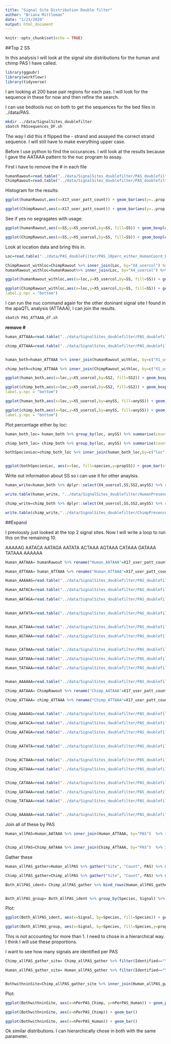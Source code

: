```yaml
---
title: "Signal Site Distribution Double filter"
author: "Briana Mittleman"
date: "1/21/2020"
output: html_document
---
```


```r
knitr::opts_chunk$set(echo = TRUE)
```

##Top 2 SS  

In this analysis I will look at the signal site distributions for the human and chimp PAS I have called.  

```r
library(ggpubr)
library(workflowr)
library(tidyverse)
```

I am looking at 200 base pair regions for each pas. I will look for the sequence in these for now and then refine the search.  


I can use bedtools nuc on both to get the sequences for the bed files in ../data/PAS.


```bash
mkdir ../data/SignalSites_doublefilter
sbatch PASsequences_DF.sh
```

The way I did this it flipped the - strand and assayed the correct strand sequence. I will still have to make everything upper case.

Before I use python to find the occurances. I will look at the results because I gave the AATAAA pattern to the nuc program to assay.  

First i have to remove the # in each file


```r
humanRawout=read.table("../data/SignalSites_doublefilter/PAS_doublefilter_either_HumanCoordHummanUsage_nuc.txt", stringsAsFactors = F, header = T) %>% mutate(SS=ifelse(X17_user_patt_count>=1, "yes", "no"))
ChimpRawout=read.table("../data/SignalSites_doublefilter/PAS_doublefilter_either_ChimpCoordChimpUsage_nuc.txt", stringsAsFactors = F, header = T)%>% mutate(SS=ifelse(X17_user_patt_count>=1, "yes", "no"))
```

Histogram for the results: 


```r
ggplot(humanRawout,aes(x=X17_user_patt_count)) + geom_bar(aes(y=..prop..)) +labs(title="Distribution of AATAAA pattern Human")

ggplot(ChimpRawout,aes(x=X17_user_patt_count)) + geom_bar(aes(y=..prop..))+labs(title="Distribution of AATAAA pattern Chimps")

```


See if yes no segragates with usage:

```r
ggplot(humanRawout,aes(x=SS,y=X5_usercol,by=SS, fill=SS)) + geom_boxplot() + labs(x="Presence of AATAAA", y="Human mean usage",title="Human usage by presense of at least 1 AATAAA") + scale_fill_brewer(palette = "Dark2") + stat_compare_means(method = "t.test")
```
```r

ggplot(ChimpRawout,aes(x=SS,y=X5_usercol,by=SS, fill=SS)) + geom_boxplot() + labs(x="Presence of AATAAA", y="Chimp mean usage",title="Chimp usage by presense of at least 1 AATAAA") + scale_fill_brewer(palette = "Dark2") + stat_compare_means(method = "t.test")
```

Look at location data and bring this in.  

```r
Loc=read.table("../data/PAS_doubleFilter/PAS_10perc_either_HumanCoord_BothUsage_meta_doubleFilter.txt", header = T, stringsAsFactors = F) %>% rename("X4_usercol"=PAS) %>% dplyr::select(X4_usercol,loc)

ChimpRawout_withloc=ChimpRawout %>% inner_join(Loc, by="X4_usercol") %>% filter(loc!="008559")
humanRawout_withloc=humanRawout%>% inner_join(Loc, by="X4_usercol") %>% filter(loc!="008559")
```

```r

ggplot(humanRawout_withloc,aes(x=loc,y=X5_usercol,by=SS, fill=SS)) + geom_boxplot() + labs(x="Presence of AATAAA", y="Human mean usage",title="Human usage by presense of at least 1 AATAAA") + scale_fill_brewer(palette = "Dark2") + stat_compare_means(method = "t.test",label.y.npc = "bottom")

ggplot(ChimpRawout_withloc,aes(x=loc,y=X5_usercol,by=SS, fill=SS)) + geom_boxplot() + labs(x="Presence of AATAAA", y="Chimp mean usage",title="Chimp usage by presense of at least 1 AATAAA") + scale_fill_brewer(palette = "Dark2") + stat_compare_means(method = "t.test",
label.y.npc = "bottom")
```

I can run the nuc command again for the other doninant signal site I found in the apaQTL analysis (ATTAAA), I can join the results.

```bash
sbatch PAS_ATTAAA_df.sh
```

**remove #**
```r
human_ATTAAA=read.table("../data/SignalSites_doublefilter/PAS_doublefilter_either_HumanCoordHummanUsage_ATTAAA.txt",stringsAsFactors = F,header = T) %>% mutate(SS2=ifelse(X17_user_patt_count>=1, "yes", "no"))

chimp_ATTAAA=read.table("../data/SignalSites_doublefilter/PAS_doublefilter_either_ChimpCoordChimpUsage_ATTAAA.txt",stringsAsFactors = F,header = T) %>% mutate(SS2=ifelse(X17_user_patt_count>=1, "yes", "no"))


human_both=human_ATTAAA %>% inner_join(humanRawout_withloc, by=c("X1_usercol", "X2_usercol", "X3_usercol", "X4_usercol", "X5_usercol", "X6_usercol", "X7_pct_at", "X8_pct_gc", "X9_num_A", "X10_num_C", "X11_num_G", "X12_num_T", "X13_num_N", "X14_num_oth", "X15_seq_len", "X16_seq")) %>% mutate(anySS=ifelse(SS == "yes" | SS2 =="yes", "yes", "no"))

chimp_both=chimp_ATTAAA %>% inner_join(ChimpRawout_withloc, by=c("X1_usercol", "X2_usercol", "X3_usercol", "X4_usercol", "X5_usercol", "X6_usercol", "X7_pct_at", "X8_pct_gc", "X9_num_A", "X10_num_C", "X11_num_G", "X12_num_T", "X13_num_N", "X14_num_oth", "X15_seq_len", "X16_seq")) %>% mutate(anySS=ifelse(SS == "yes" | SS2 =="yes", "yes", "no"))


```

```r
ggplot(human_both,aes(x=loc,y=X5_usercol,by=SS2, fill=SS2)) + geom_boxplot() + labs(x="Presence of  ATTAAA", y="Human mean usage",title="Human usage by presense of at least 1  ATTAAA") + scale_fill_brewer(palette = "Dark2") + stat_compare_means(method = "t.test",label.y.npc = "bottom")

ggplot(chimp_both,aes(x=loc,y=X5_usercol,by=SS2, fill=SS2)) + geom_boxplot() + labs(x="Presence of ATTAAA", y="Chimp mean usage",title="Chimp usage by presense of at least 1  ATTAAA") + scale_fill_brewer(palette = "Dark2") + stat_compare_means(method = "t.test",
label.y.npc = "bottom")
```



```r

ggplot(human_both,aes(x=loc,y=X5_usercol,by=anySS, fill=anySS)) + geom_boxplot() + labs(x="Presence of AATAAA or ATTAAA", y="Human mean usage",title="Human usage by presense of at least 1 AATAAA or ATTAAA") + scale_fill_brewer(palette = "Dark2") + stat_compare_means(method = "t.test",label.y.npc = "bottom")

ggplot(chimp_both,aes(x=loc,y=X5_usercol,by=anySS, fill=anySS)) + geom_boxplot() + labs(x="Presence of AATAAA or ATTAAA", y="Chimp mean usage",title="Chimp usage by presense of at least 1 AATAAA or ATTAAA") + scale_fill_brewer(palette = "Dark2") + stat_compare_means(method = "t.test",
label.y.npc = "bottom")
```

Plot percentage either by loc:

```r

human_both_loc= human_both %>% group_by(loc, anySS) %>% summarise(count=n()) %>% ungroup() %>% group_by(loc) %>% mutate(nLoc=sum(count),Human=count/nLoc) %>%ungroup() %>%  dplyr::select(loc, anySS,Human)

chimp_both_loc= chimp_both %>% group_by(loc, anySS) %>% summarise(count=n()) %>% ungroup() %>% group_by(loc) %>% mutate(nLoc=sum(count),Chimp=count/nLoc)%>% ungroup() %>% dplyr::select(loc, anySS,Chimp)

bothSpeciesLoc=chimp_both_loc %>% inner_join(human_both_loc,by=c("loc", "anySS")) %>% gather(key="species", value="propSS", -loc, -anySS) %>% filter(anySS=="yes")


ggplot(bothSpeciesLoc, aes(x=loc, fill=species,y=propSS)) + geom_bar(stat="identity",position = "dodge") +  scale_fill_brewer(palette = "Dark2") + labs(title="Presence of top 2 signal sites by location", x="Proportion with signal site", x="location")
```


Write out information about SS so i can use it for other anaylsis.  

```r
human_write=human_both %>% dplyr::select(X4_usercol,SS,SS2,anySS) %>% rename("PAS"=X4_usercol)

write.table(human_write, "../data/SignalSites_doublefilter/HumanPresenceofSS_DF.txt", col.names = T, row.names = F, quote = F)

chimp_write=chimp_both %>% dplyr::select(X4_usercol,SS,SS2,anySS) %>% rename("PAS"=X4_usercol)

write.table(chimp_write,"../data/SignalSites_doublefilter/ChimpPresenceofSS_DF.txt", col.names = T, row.names = F, quote = F)
```

##Expand  

I previously just looked at the top 2 signal sites. Now I will write a loop to run this on the remaining 10.  

AAAAAG AATACA AATAGA AATATA ACTAAA AGTAAA CATAAA GATAAA TATAAA AAAAAA  

```r

Human_AATAAA= humanRawout %>% rename("Human_AATAAA"=X17_user_patt_count, "PAS"=X4_usercol) %>% dplyr::select(PAS, Human_AATAAA)

Human_ATTAAA= human_ATTAAA %>% rename("Human_ATTAAA"=X17_user_patt_count, "PAS"=X4_usercol) %>% dplyr::select(PAS, Human_ATTAAA)

Human_AAAAAG=read.table("../data/SignalSites_doublefilter/PAS_doublefilter_either_HumanCoordHummanUsage_AAAAAG.txt",stringsAsFactors = F,col.names=c("chr","start", "end", "PAS", "Human", "strand", "pcAT", "pcGC", "A", "C", "G", "T","N","oth", "leng", "Human_AAAAAG")) %>% dplyr::select(PAS, Human_AAAAAG)

Human_AATACA=read.table("../data/SignalSites_doublefilter/PAS_doublefilter_either_HumanCoordHummanUsage_AATACA.txt",stringsAsFactors = F,col.names=c("chr","start", "end", "PAS", "Human", "strand", "pcAT", "pcGC", "A", "C", "G", "T","N","oth", "leng", "Human_AATACA")) %>% dplyr::select(PAS, Human_AATACA)
 
Human_AATAGA=read.table("../data/SignalSites_doublefilter/PAS_doublefilter_either_HumanCoordHummanUsage_AATAGA.txt",stringsAsFactors = F,col.names=c("chr","start", "end", "PAS", "Human", "strand", "pcAT", "pcGC", "A", "C", "G", "T","N","oth", "leng", "Human_AATAGA")) %>% dplyr::select(PAS, Human_AATAGA)
 

Human_AATATA=read.table("../data/SignalSites_doublefilter/PAS_doublefilter_either_HumanCoordHummanUsage_AATATA.txt",stringsAsFactors = F,col.names=c("chr","start", "end", "PAS", "Human", "strand", "pcAT", "pcGC", "A", "C", "G", "T","N","oth", "leng", "Human_AATATA")) %>% dplyr::select(PAS, Human_AATATA)  


Human_ACTAAA=read.table("../data/SignalSites_doublefilter/PAS_doublefilter_either_HumanCoordHummanUsage_ACTAAA.txt",stringsAsFactors = F,col.names=c("chr","start", "end", "PAS", "Human", "strand", "pcAT", "pcGC", "A", "C", "G", "T","N","oth", "leng", "Human_ACTAAA")) %>% dplyr::select(PAS, Human_ACTAAA)  

Human_AGTAAA=read.table("../data/SignalSites_doublefilter/PAS_doublefilter_either_HumanCoordHummanUsage_AGTAAA.txt",stringsAsFactors = F,col.names=c("chr","start", "end", "PAS", "Human", "strand", "pcAT", "pcGC", "A", "C", "G", "T","N","oth", "leng", "Human_AGTAAA")) %>% dplyr::select(PAS, Human_AGTAAA)  


Human_CATAAA=read.table("../data/SignalSites_doublefilter/PAS_doublefilter_either_HumanCoordHummanUsage_CATAAA.txt",stringsAsFactors = F,col.names=c("chr","start", "end", "PAS", "Human", "strand", "pcAT", "pcGC", "A", "C", "G", "T","N","oth", "leng", "Human_CATAAA")) %>% dplyr::select(PAS, Human_CATAAA)  

Human_GATAAA=read.table("../data/SignalSites_doublefilter/PAS_doublefilter_either_HumanCoordHummanUsage_GATAAA.txt",stringsAsFactors = F,col.names=c("chr","start", "end", "PAS", "Human", "strand", "pcAT", "pcGC", "A", "C", "G", "T","N","oth", "leng", "Human_GATAAA")) %>% dplyr::select(PAS, Human_GATAAA)  

Human_TATAAA=read.table("../data/SignalSites_doublefilter/PAS_doublefilter_either_HumanCoordHummanUsage_TATAAA.txt",stringsAsFactors = F,col.names=c("chr","start", "end", "PAS", "Human", "strand", "pcAT", "pcGC", "A", "C", "G", "T","N","oth", "leng", "Human_TATAAA")) %>% dplyr::select(PAS, Human_TATAAA)  


Human_AAAAAA=read.table("../data/SignalSites_doublefilter/PAS_doublefilter_either_HumanCoordHummanUsage_AAAAAA.txt",stringsAsFactors = F,col.names=c("chr","start", "end", "PAS", "Human", "strand", "pcAT", "pcGC", "A", "C", "G", "T","N","oth", "leng", "Human_AAAAAA")) %>% dplyr::select(PAS, Human_AAAAAA)  

```

```r

Chimp_AATAAA= ChimpRawout %>% rename("Chimp_AATAAA"=X17_user_patt_count, "PAS"=X4_usercol) %>% dplyr::select(PAS, Chimp_AATAAA)

Chimp_ATTAAA= chimp_ATTAAA %>% rename("Chimp_ATTAAA"=X17_user_patt_count, "PAS"=X4_usercol) %>% dplyr::select(PAS, Chimp_ATTAAA)


Chimp_AAAAAG=read.table("../data/SignalSites_doublefilter/PAS_doublefilter_either_ChimpCoordChimpUsage_AAAAAG.txt",stringsAsFactors = F,col.names=c("chr","start", "end", "PAS", "Human", "strand", "pcAT", "pcGC", "A", "C", "G", "T","N","oth", "leng", "Chimp_AAAAAG")) %>% dplyr::select(PAS, Chimp_AAAAAG)

Chimp_AATACA=read.table("../data/SignalSites_doublefilter/PAS_doublefilter_either_ChimpCoordChimpUsage_AATACA.txt",stringsAsFactors = F,col.names=c("chr","start", "end", "PAS", "Human", "strand", "pcAT", "pcGC", "A", "C", "G", "T","N","oth", "leng", "Chimp_AATACA")) %>% dplyr::select(PAS, Chimp_AATACA)
 
Chimp_AATAGA=read.table("../data/SignalSites_doublefilter/PAS_doublefilter_either_ChimpCoordChimpUsage_AATAGA.txt",stringsAsFactors = F,col.names=c("chr","start", "end", "PAS", "Human", "strand", "pcAT", "pcGC", "A", "C", "G", "T","N","oth", "leng", "Chimp_AATAGA")) %>% dplyr::select(PAS, Chimp_AATAGA)
 

Chimp_AATATA=read.table("../data/SignalSites_doublefilter/PAS_doublefilter_either_ChimpCoordChimpUsage_AATATA.txt",stringsAsFactors = F,col.names=c("chr","start", "end", "PAS", "Human", "strand", "pcAT", "pcGC", "A", "C", "G", "T","N","oth", "leng", "Chimp_AATATA")) %>% dplyr::select(PAS, Chimp_AATATA)  


Chimp_ACTAAA=read.table("../data/SignalSites_doublefilter/PAS_doublefilter_either_ChimpCoordChimpUsage_ACTAAA.txt",stringsAsFactors = F,col.names=c("chr","start", "end", "PAS", "Human", "strand", "pcAT", "pcGC", "A", "C", "G", "T","N","oth", "leng", "Chimp_ACTAAA")) %>% dplyr::select(PAS, Chimp_ACTAAA)  

Chimp_AGTAAA=read.table("../data/SignalSites_doublefilter/PAS_doublefilter_either_ChimpCoordChimpUsage_AGTAAA.txt",stringsAsFactors = F,col.names=c("chr","start", "end", "PAS", "Human", "strand", "pcAT", "pcGC", "A", "C", "G", "T","N","oth", "leng", "Chimp_AGTAAA")) %>% dplyr::select(PAS, Chimp_AGTAAA)  


Chimp_CATAAA=read.table("../data/SignalSites_doublefilter/PAS_doublefilter_either_ChimpCoordChimpUsage_CATAAA.txt",stringsAsFactors = F,col.names=c("chr","start", "end", "PAS", "Human", "strand", "pcAT", "pcGC", "A", "C", "G", "T","N","oth", "leng", "Chimp_CATAAA")) %>% dplyr::select(PAS, Chimp_CATAAA)  

Chimp_GATAAA=read.table("../data/SignalSites_doublefilter/PAS_doublefilter_either_ChimpCoordChimpUsage_GATAAA.txt",stringsAsFactors = F,col.names=c("chr","start", "end", "PAS", "Human", "strand", "pcAT", "pcGC", "A", "C", "G", "T","N","oth", "leng", "Chimp_GATAAA")) %>% dplyr::select(PAS, Chimp_GATAAA)  

Chimp_TATAAA=read.table("../data/SignalSites_doublefilter/PAS_doublefilter_either_ChimpCoordChimpUsage_TATAAA.txt",stringsAsFactors = F,col.names=c("chr","start", "end", "PAS", "Human", "strand", "pcAT", "pcGC", "A", "C", "G", "T","N","oth", "leng", "Chimp_TATAAA")) %>% dplyr::select(PAS, Chimp_TATAAA)  


Chimp_AAAAAA=read.table("../data/SignalSites_doublefilter/PAS_doublefilter_either_ChimpCoordChimpUsage_AAAAAA.txt",stringsAsFactors = F,col.names=c("chr","start", "end", "PAS", "Human", "strand", "pcAT", "pcGC", "A", "C", "G", "T","N","oth", "leng", "Chimp_AAAAAA")) %>% dplyr::select(PAS, Chimp_AAAAAA)  
```

Join all of these by PAS  

```r
Human_allPAS=Human_AATAAA %>% inner_join(Human_ATTAAA, by="PAS")  %>% inner_join(Human_AAAAAG, by="PAS")  %>% inner_join(Human_AATACA, by="PAS") %>% inner_join(Human_AATAGA, by="PAS") %>% inner_join(Human_AATATA, by="PAS") %>% inner_join(Human_ACTAAA, by="PAS") %>% inner_join(Human_AGTAAA, by="PAS") %>% inner_join(Human_CATAAA, by="PAS") %>% inner_join(Human_GATAAA, by="PAS") %>% inner_join(Human_TATAAA, by="PAS") %>% inner_join(Human_AAAAAA, by="PAS")


Chimp_allPAS=Chimp_AATAAA %>% inner_join(Chimp_ATTAAA, by="PAS")  %>% inner_join(Chimp_AAAAAG, by="PAS")  %>% inner_join(Chimp_AATACA, by="PAS") %>% inner_join(Chimp_AATAGA, by="PAS") %>% inner_join(Chimp_AATATA, by="PAS") %>% inner_join(Chimp_ACTAAA, by="PAS") %>% inner_join(Chimp_AGTAAA, by="PAS") %>% inner_join(Chimp_CATAAA, by="PAS") %>% inner_join(Chimp_GATAAA, by="PAS") %>% inner_join(Chimp_TATAAA, by="PAS") %>% inner_join(Chimp_AAAAAA, by="PAS")


```

Gather these  

```r
Human_allPAS_gather=Human_allPAS %>% gather("Site", "Count",-PAS) %>% mutate(Identified=ifelse(Count>=1, "Y", "N")) %>% separate(Site, into=c("Species", "Signal"), by="_")

Chimp_allPAS_gather=Chimp_allPAS %>% gather("Site", "Count",-PAS) %>% mutate(Identified=ifelse(Count>=1, "Y", "N"))%>% separate(Site, into=c("Species", "Signal"), by="_")

Both_AllPAS_ident= Chimp_allPAS_gather %>% bind_rows(Human_allPAS_gather) %>% filter(Identified=="Y")


Both_AllPAS_group= Both_AllPAS_ident %>% group_by(Species, Signal) %>% summarise(n=n()) %>% mutate(NPAS=42318, propW=n/NPAS)
```


Plot:  

```r
ggplot(Both_AllPAS_ident, aes(x=Signal, by=Species, fill=Species)) + geom_bar(stat="count",position = "dodge")+ theme(axis.text.x = element_text(angle = 90)) + scale_fill_brewer(palette = "Dark2")
```
 
```r
ggplot(Both_AllPAS_group, aes(x=Signal, by=Species, fill=Species,y=propW)) + geom_bar(stat="identity",position = "dodge")+ theme(axis.text.x = element_text(angle = 90)) + scale_fill_brewer(palette = "Dark2")
```

This is not accounting for more than 1. I need to chose in a hierarchical way. I think I will use these proportions.  

I want to see how many signals are identified per PAS  

```r
Chimp_allPAS_gather_site= Chimp_allPAS_gather %>% filter(Identified=="Y") %>% group_by(PAS) %>% summarise(nPerPAS_Chimp=n())

Human_allPAS_gather_site= Human_allPAS_gather %>% filter(Identified=="Y") %>% group_by(PAS) %>% summarise(nPerPAS_Human=n())


BothwithninSite=Chimp_allPAS_gather_site %>% inner_join(Human_allPAS_gather_site, by="PAS")
```

Plot:  

```r
ggplot(BothwithninSite, aes(x=nPerPAS_Chimp, y=nPerPAS_Human)) + geom_point() + geom_smooth(method="lm")
```


```r
ggplot(BothwithninSite, aes(x=nPerPAS_Chimp)) + geom_bar()

ggplot(BothwithninSite, aes(x=nPerPAS_Human)) + geom_bar()
```

Ok similar distributions. I can hierarchically chose in both with the same parameter.  


